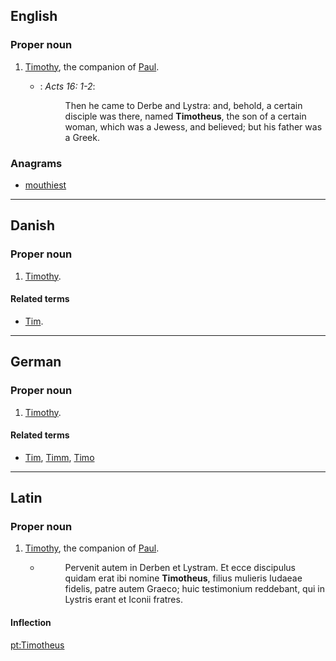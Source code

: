 ==English==

===Proper noun===
{{en-proper noun}}

# {{context|biblical character}} [[Timothy]], the companion of [[Paul]].
#* {{RQ:Authorized Version}}: ''Acts 16: 1-2'':
#*: Then he came to Derbe and Lystra: and, behold, a certain disciple was there, named '''Timotheus''', the son of a certain woman, which was a Jewess, and believed; but his father was a Greek.

===Anagrams===
* [[mouthiest#English|mouthiest]]

----

==Danish==

===Proper noun===
{{head|da|proper noun}}

# {{context|biblical character|lang=da}} [[Timothy]].

====Related terms====
* {{qualifier|given name}} [[Tim]].

----

==German==

===Proper noun===
{{head|de|proper noun}}

# {{context|biblical character|lang=de}} [[Timothy]].

====Related terms====
* {{qualifier|given names}} [[Tim]], [[Timm]], [[Timo]]

----

==Latin==

===Proper noun===
{{head|la|proper noun}}

# {{context|biblical character|lang=la}} [[Timothy]], the companion of [[Paul]].
#* {{RQ:Vulgate|Actus Apostolorum|16|1-2}}
#*: Pervenit autem in Derben et Lystram. Et ecce discipulus quidam erat ibi nomine '''Timotheus''', filius mulieris Iudaeae fidelis, patre autem Graeco; huic testimonium reddebant, qui in Lystris erant et Iconii fratres.

====Inflection====
{{Latin-decl
|nom-sg=Timotheus
|gen-sg=Timotheī
|dat-sg=Timotheō
|acc-sg=Timotheum
|abl-sg=Timotheō
|voc-sg=Timothee
| nom-pl = — | gen-pl = — | dat-pl = — | acc-pl = — | abl-pl = — | voc-pl = —
}}

[[pt:Timotheus]]
